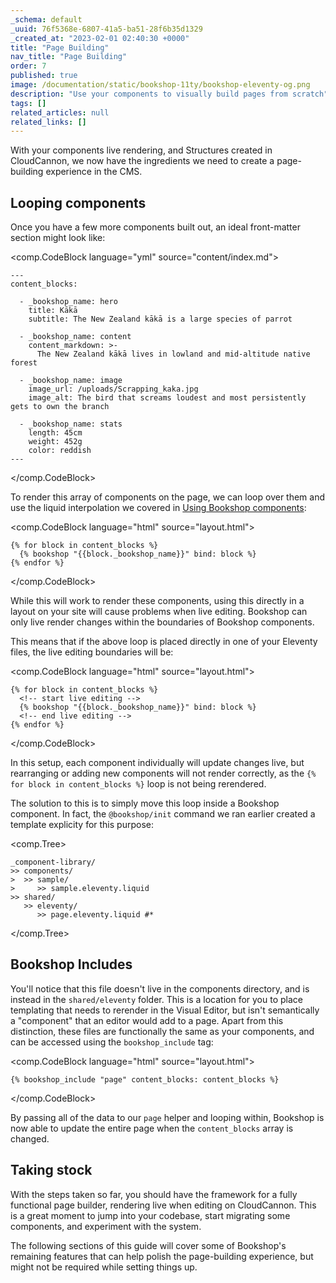 ```yaml
---
_schema: default
_uuid: 76f5368e-6807-41a5-ba51-28f6b35d1329
_created_at: "2023-02-01 02:40:30 +0000"
title: "Page Building"
nav_title: "Page Building"
order: 7
published: true
image: /documentation/static/bookshop-11ty/bookshop-eleventy-og.png
description: "Use your components to visually build pages from scratch"
tags: []
related_articles: null
related_links: []
---
```


With your components live rendering, and Structures created in CloudCannon,
we now have the ingredients we need to create a page-building experience in the CMS.

## Looping components

Once you have a few more components built out, an ideal front-matter section might look like:

<comp.CodeBlock language="yml" source="content/index.md">
```
---
content_blocks:
  
  - _bookshop_name: hero
    title: Kākā
    subtitle: The New Zealand kākā is a large species of parrot
  
  - _bookshop_name: content
    content_markdown: >-
      The New Zealand kākā lives in lowland and mid-altitude native forest
  
  - _bookshop_name: image
    image_url: /uploads/Scrapping_kaka.jpg
    image_alt: The bird that screams loudest and most persistently gets to own the branch
  
  - _bookshop_name: stats
    length: 45cm
    weight: 452g
    color: reddish
---
```
</comp.CodeBlock>

To render this array of components on the page, we can loop over them and use the 
liquid interpolation we covered in [Using Bookshop components](/documentation/guides/bookshop-eleventy-guide/using-components/#rendering-dynamic-components):

<comp.CodeBlock language="html" source="layout.html">
```
{% for block in content_blocks %}
  {% bookshop "{{block._bookshop_name}}" bind: block %}
{% endfor %}
```
</comp.CodeBlock>

While this will work to render these components, using this directly
in a layout on your site will cause problems when live editing. 
Bookshop can only live render changes within the boundaries of Bookshop components.  

This means that if the above loop is placed directly in one of your Eleventy files,
the live editing boundaries will be:

<comp.CodeBlock language="html" source="layout.html">
```
{% for block in content_blocks %}
  <!-- start live editing -->
  {% bookshop "{{block._bookshop_name}}" bind: block %}
  <!-- end live editing -->
{% endfor %}
```
</comp.CodeBlock>

In this setup, each component individually will update changes live,
but rearranging or adding new components will not render correctly, 
as the `{% for block in content_blocks %}` loop is not being rerendered.

The solution to this is to simply move this loop inside a Bookshop component. In fact,
the `@bookshop/init` command we ran earlier created a template explicity for this purpose:

<comp.Tree>
```
_component-library/
>> components/
>  >> sample/
>     >> sample.eleventy.liquid
>> shared/
   >> eleventy/
      >> page.eleventy.liquid #*
```
</comp.Tree>

## Bookshop Includes

You'll notice that this file doesn't live in the components directory, and is
instead in the `shared/eleventy` folder. This is a location for you to place templating
that needs to rerender in the Visual Editor, but isn't semantically a "component"
that an editor would add to a page.
Apart from this distinction, these files are functionally the same as your components,
and can be accessed using the `bookshop_include` tag:

<comp.CodeBlock language="html" source="layout.html">
```
{% bookshop_include "page" content_blocks: content_blocks %}
```
</comp.CodeBlock>

By passing all of the data to our `page` helper and looping within,
Bookshop is now able to update the entire page when the `content_blocks` array is changed.

## Taking stock

With the steps taken so far, you should have the framework for a fully functional page builder,
rendering live when editing on CloudCannon. This is a great moment to jump into your codebase,
start migrating some components, and experiment with the system.

The following sections of this guide will cover some of Bookshop's remaining features that can help polish
the page-building experience, but might not be required while setting things up.
